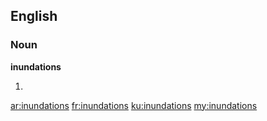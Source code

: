 ==English==

===Noun===
'''inundations'''

# {{plural of|[[inundation]]}}

[[ar:inundations]]
[[fr:inundations]]
[[ku:inundations]]
[[my:inundations]]